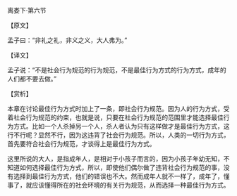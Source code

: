 

离娄下·第六节

【原文】

孟子曰：“非礼之礼，非义之义，大人弗为。”

【译文】

孟子说：“不是社会行为规范的行为规范，不是最佳行为方式的行为方式，成年的人们都不要去做。”

【赏析】

本章在讨论最佳行为方式时加上了一条，即社会行为规范。因为人的行为方式，受着社会行为规范的约束，也就是说，只要在社会行为规范的范围里才能选择最佳行为方式。比如一个人杀掉另一个人，杀人者认为只有这样做才是最佳行为方式，这行不行呢？显然不行，因为这违背了社会行为规范。所以，人类的一切行为方式，首先要符合社会行为规范，才谈得上是最佳行为方式。

这里所说的大人，是指成年人，是相对于小孩子而言的，因为小孩子年幼无知，不知道如何选择最佳行为方式，所以，即使他们偶尔做了违背社会行为规范的事，没有选择到最佳行为方式，他们的错误也不大。然而成年人就不一样了，成年了，懂事了，就应该懂得所在的社会环境的有关行为规范，从而选择一种最佳行为方式。

